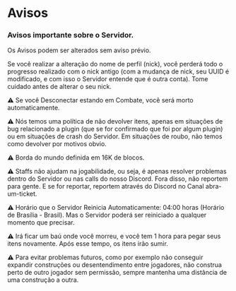 # Avisos

### Avisos importante sobre o Servidor.

Os Avisos podem ser alterados sem aviso prévio.

Se você realizar a alteração do nome de perfil (nick), você perderá todo o progresso realizado com o nick antigo (com a mudança de nick, seu UUID é modificado, e com isso o Servidor entende que é outra conta). Tome cuidado antes de alterar o seu nick.

⚠️ Se você Desconectar estando em Combate, você será morto automaticamente.

⚠️ Nós temos uma política de não devolver itens, apenas em situações de bug relacionado a plugin (que se for confirmado que foi por algum plugin) ou em situações de crash do Servidor. Em situações de roubo, não temos como devolver por motivos obvio.

⚠️ Borda do mundo definida em 16K de blocos.

⚠️ Staffs não ajudam na jogabilidade, ou seja, é apenas resolver problemas dentro do Servidor ou nas calls do nosso Discord. Fora disso, não reportem para gente. E se for reportar, reportem através do Discord no Canal abra-um-ticket.

⚠️ Horário que o Servidor Reinicia Automaticamente: 04:00 horas (Horário de Brasília - Brasil). Mas o Servidor poderá ser reiniciado a qualquer momento que precisar.

⚠️ Irá ficar um baú onde você morreu, e você tem 1 hora para pegar seus itens novamente. Após esse tempo, os itens irão sumir.

⚠️ Para evitar problemas futuros, como por exemplo não conseguir expandir construções ou desentendimento entre jogadores, não construa perto de outro jogador sem permissão, sempre mantenha uma distância de uma construção a outra.
